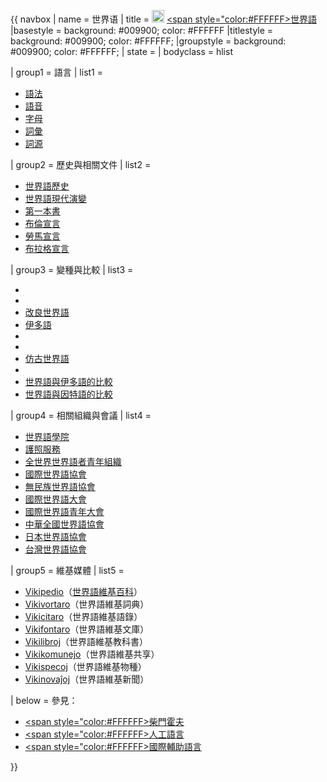 {{ navbox
| name      = 世界语
| title     = [[File:Flag of Esperanto.svg|border|20px|世界语旗帜]] [[世界語|<span style="color:#FFFFFF>世界語</span>]]
|basestyle = background: #009900; color: #FFFFFF
|titlestyle = background: #009900; color: #FFFFFF;
|groupstyle = background: #009900; color: #FFFFFF;
| state = {{{state|autocollapse}}}
| bodyclass = hlist

| group1 = 語言
| list1  = 
* [[世界語語法|語法]]
* [[世界語語音|語音]]
* [[世界語字母|字母]]
* [[世界語詞彙|詞彙]]
* [[世界語詞源|詞源]]

| group2 = 歷史與相關文件
| list2  = 
* [[世界語歷史]]
* [[世界語現代演變]]
* [[第一本書]]
* [[布倫宣言]]
* [[勞馬宣言]]
* [[布拉格宣言 (世界語)|布拉格宣言]]

| group3 = 變種與比較
| list3 =
* {{tsl|en|Esperantido|世界語變種}}
* {{tsl|en|Mundolinco|Mundolinco}}
* [[改良世界語]]
* [[伊多語]]
* {{tsl|en|Universal (Esperantido)|世界伊多語}}
* {{tsl|en|Esperanto II|世界語II}}
* [[仿古世界語]]
* {{tsl|en|Esperantido#Esperant’|Esperant'}}
* [[世界語與伊多語的比較]]
* [[世界語與因特語的比較]]

| group4 = 相關組織與會議
| list4 = 
* [[世界語學院]]
* [[護照服務]]
* [[全世界世界語者青年組織]]
* [[國際世界語協會]]
* [[無民族世界語協會]]
* [[國際世界語大會]]
* [[國際世界語青年大會]]
* [[中華全國世界語協會]]
* [[日本世界語協會]]
* [[台灣世界語協會]]

| group5 = 維基媒體
| list5 =
* [[:eo:Vikipedio:Ĉefpaĝo|Vikipedio]]（[[世界語維基百科]]）
* [[:eo:wikt:Ĉefpaĝo|Vikivortaro]]（世界語維基詞典）
* [[:eo:q:Ĉefpaĝo|Vikicitaro]]（世界語維基語錄）
* [[:eo:s:Ĉefpaĝo|Vikifontaro]]（世界語維基文庫）
* [[:b:eo:Ĉefpaĝo|Vikilibroj]]（世界語維基教科書）
* [[:commons:Ĉefpaĝo|Vikikomunejo]]（世界語維基共享）
* [[:wikispecies:Ĉefpaĝo|Vikispecoj]]（世界語維基物種）
* [[:eo:n:Ĉefpaĝo|Vikinovaĵoj]]（世界語維基新聞）

| below = 
參見：
* [[柴門霍夫|<span style="color:#FFFFFF>柴門霍夫</span>]]
* [[人工語言|<span style="color:#FFFFFF>人工語言</span>]]
* [[國際輔助語言|<span style="color:#FFFFFF>國際輔助語言</span>]]

}}<noinclude>
{{collapsible option}}